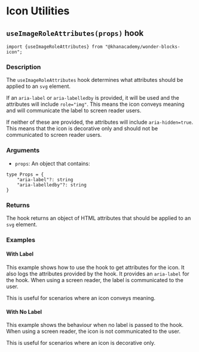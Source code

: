 
<Meta of={IconUtilitiesStories} />

# Icon Utilities

## `useImageRoleAttributes(props)` hook

```tsx
import {useImageRoleAttributes} from "@khanacademy/wonder-blocks-icon";
```

### Description

The `useImageRoleAttributes` hook determines what attributes should be applied
to an `svg` element.

If an `aria-label` or `aria-labelledby` is provided, it will be used and the
attributes will include `role="img"`. This means the icon conveys meaning and
will communicate the label to screen reader users.

If neither of these are provided, the attributes will include `aria-hidden=true`.
This means that the icon is decorative only and should not be communicated to
screen reader users.

### Arguments

- `props`: An object that contains:
```tsx
type Props = {
    "aria-label"?: string
    "aria-labelledby"?: string
}
```

### Returns

The hook returns an object of HTML attributes that should be applied to an
`svg` element.

### Examples

#### With Label

This example shows how to use the hook to get attributes for the icon. It also
logs the attributes provided by the hook. It provides an `aria-label` for the
hook. When using a screen reader, the label is communicated to the user.

This is useful for scenarios where an icon conveys meaning.

<Canvas of={IconUtilitiesStories.UseImageRoleAttributesWithLabel} />

#### With No Label

This example shows the behaviour when no label is passed to the hook. When
using a screen reader, the icon is not communicated to the user.

This is useful for scenarios where an icon is decorative only.

<Canvas of={IconUtilitiesStories.UseImageRoleAttributesWithNoLabel} />